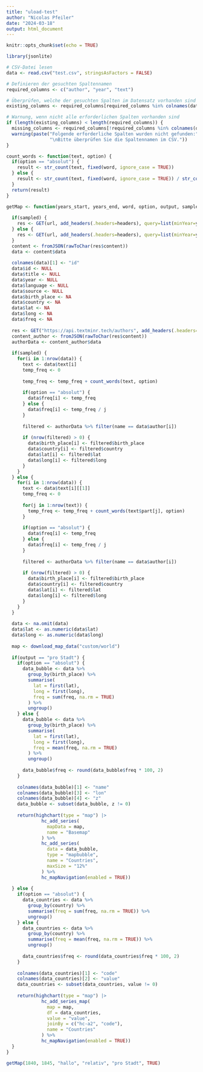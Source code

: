 ---
title: "uload-test"
author: "Nicolas Pfeiler"
date: "2024-03-18"
output: html_document
---

```{r setup, include=FALSE}
knitr::opts_chunk$set(echo = TRUE)
```

```{r}
library(jsonlite)

# CSV-Datei lesen
data <- read.csv("test.csv", stringsAsFactors = FALSE)

# Definieren der gesuchten Spaltennamen
required_columns <- c("author", "year", "text")

# Überprüfen, welche der gesuchten Spalten im Datensatz vorhanden sind
existing_columns <- required_columns[required_columns %in% colnames(data)]

# Warnung, wenn nicht alle erforderlichen Spalten vorhanden sind
if (length(existing_columns) < length(required_columns)) {
  missing_columns <- required_columns[!required_columns %in% colnames(data)]
  warning(paste("Folgende erforderliche Spalten wurden nicht gefunden:", paste(missing_columns, collapse=", "), 
                "\nBitte überprüfen Sie die Spaltennamen im CSV."))
}

count_words <- function(text, option) {
  if(option == "absolut") {
    result <- str_count(text, fixed(word, ignore_case = TRUE))
  } else {
    result <- str_count(text, fixed(word, ignore_case = TRUE)) / str_count(text, "\\b\\w+\\b")
  }
  return(result)
}

getMap <- function(years_start, years_end, word, option, output, sampled) {
  
  if(sampled) {
    res <- GET(url, add_headers(.headers=headers), query=list(minYear=years_start, maxYear=years_end, combined_texts="false", sampled="true"))
  } else {
    res <- GET(url, add_headers(.headers=headers), query=list(minYear=years_start, maxYear=years_end, combined_texts="false"))
  }
  content <- fromJSON(rawToChar(res$content))
  data <- content$data
  
  colnames(data)[1] <- "id"
  data$id <- NULL
  data$title <- NULL
  data$year <- NULL
  data$language <- NULL
  data$source <- NULL
  data$birth_place <- NA
  data$country <- NA
  data$lat <- NA
  data$long <- NA
  data$freq <- NA
  
  res <- GET("https://api.textminr.tech/authors", add_headers(.headers=headers))
  content_author <- fromJSON(rawToChar(res$content))
  authorData <- content_author$data
  
  if(sampled) {
    for(i in 1:nrow(data)) {
      text <- data$text[i]
      temp_freq <- 0
      
      temp_freq <- temp_freq + count_words(text, option)
      
      if(option == "absolut") {
        data$freq[i] <- temp_freq
      } else {
        data$freq[i] <- temp_freq / j
      }
      
      filtered <- authorData %>% filter(name == data$author[i])
      
      if (nrow(filtered) > 0) {
        data$birth_place[i] <- filtered$birth_place
        data$country[i] <- filtered$country
        data$lat[i] <- filtered$lat
        data$long[i] <- filtered$long
      }
    }
  } else {
    for(i in 1:nrow(data)) {
      text <- data$text[i][[1]]
      temp_freq <- 0
      
      for(j in 1:nrow(text)) {
        temp_freq <- temp_freq + count_words(text$part[j], option)
      }
      
      if(option == "absolut") {
        data$freq[i] <- temp_freq
      } else {
        data$freq[i] <- temp_freq / j
      }
      
      filtered <- authorData %>% filter(name == data$author[i])
      
      if (nrow(filtered) > 0) {
        data$birth_place[i] <- filtered$birth_place
        data$country[i] <- filtered$country
        data$lat[i] <- filtered$lat
        data$long[i] <- filtered$long
      }
    }
  }
  
  data <- na.omit(data)
  data$lat <- as.numeric(data$lat)
  data$long <- as.numeric(data$long)
  
  map <- download_map_data("custom/world")
  
  if(output == "pro Stadt") {
    if(option == "absolut") {
      data_bubble <- data %>%
        group_by(birth_place) %>%
        summarise(
          lat = first(lat),
          long = first(long),
          freq = sum(freq, na.rm = TRUE)
        ) %>%
        ungroup()
    } else {
      data_bubble <- data %>%
        group_by(birth_place) %>%
        summarise(
          lat = first(lat),
          long = first(long),
          freq = mean(freq, na.rm = TRUE)
        ) %>%
        ungroup()
      
      data_bubble$freq <- round(data_bubble$freq * 100, 2)
    }
    
    colnames(data_bubble)[1] <- "name"
    colnames(data_bubble)[3] <- "lon"
    colnames(data_bubble)[4] <- "z"
    data_bubble <- subset(data_bubble, z != 0)
    
    return(highchart(type = "map") |> 
             hc_add_series(
               mapData = map,
               name = "Basemap"
             ) %>%
             hc_add_series(
               data = data_bubble, 
               type = "mapbubble",
               name = "Countries", 
               maxSize = "12%"
             ) %>%
             hc_mapNavigation(enabled = TRUE))
    
  } else {
    if(option == "absolut") {
      data_countries <- data %>%
        group_by(country) %>%
        summarise(freq = sum(freq, na.rm = TRUE)) %>%
        ungroup()
    } else {
      data_countries <- data %>%
        group_by(country) %>%
        summarise(freq = mean(freq, na.rm = TRUE)) %>%
        ungroup()
      
      data_countries$freq <- round(data_countries$freq * 100, 2)
    }
    
    colnames(data_countries)[1] <- "code"
    colnames(data_countries)[2] <- "value"
    data_countries <- subset(data_countries, value != 0)
    
    return(highchart(type = "map") |> 
             hc_add_series_map(
               map = map,
               df = data_countries, 
               value = "value",
               joinBy = c("hc-a2", "code"), 
               name = "Countries"
             ) %>%
             hc_mapNavigation(enabled = TRUE))
  }
}

getMap(1840, 1845, "hallo", "relativ", "pro Stadt", TRUE)
```

